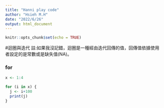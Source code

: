 ---
title: "Hanni play code"
author: "Hsieh M.H"
date: "2022/6/26"
output: html_document
---

```{r setup, include=FALSE}
knitr::opts_chunk$set(echo = TRUE)
```

#迴圈與迭代
註:如果我沒記錯，迴圈是一種經由迭代回傳的值，回傳值依據使用者設定的是常數或是缺失值(NA)。

### for
```{r for_example , message=FALSE,warning=FALSE}
x <- 1:4

for (i in x) {
  j <- i+100
  print(j)
}

```



